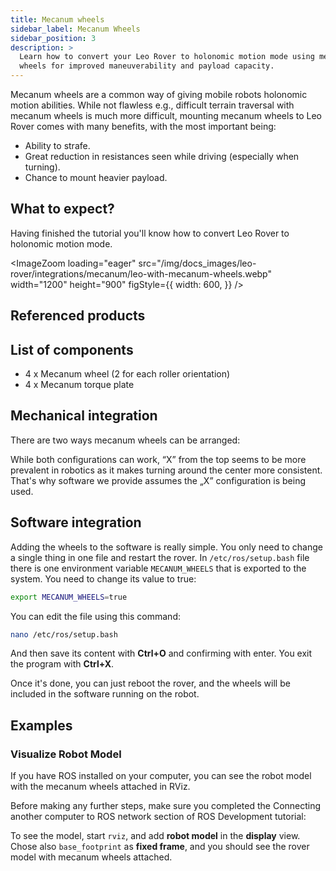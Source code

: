 ```yaml
---
title: Mecanum wheels
sidebar_label: Mecanum Wheels
sidebar_position: 3
description: >
  Learn how to convert your Leo Rover to holonomic motion mode using mecanum
  wheels for improved maneuverability and payload capacity.
---
```


Mecanum wheels are a common way of giving mobile robots holonomic motion
abilities. While not flawless e.g., difficult terrain traversal with mecanum
wheels is much more difficult, mounting mecanum wheels to Leo Rover comes with
many benefits, with the most important being:

- Ability to strafe.
- Great reduction in resistances seen while driving (especially when turning).
- Chance to mount heavier payload.

## What to expect?

Having finished the tutorial you'll know how to convert Leo Rover to holonomic
motion mode.

<ImageZoom
  loading="eager"
  src="/img/docs_images/leo-rover/integrations/mecanum/leo-with-mecanum-wheels.webp"
  width="1200"
  height="900"
  figStyle={{
    width: 600,
  }}
/>

## Referenced products

<LinkButton
  to="https://www.leorover.tech/shop/omni-wheel"
  title="Omnidirectional wheel module - Leo Rover store"
  icon="🛒"
/>

## List of components

- 4 x Mecanum wheel (2 for each roller orientation)
- 4 x Mecanum torque plate

## Mechanical integration

There are two ways mecanum wheels can be arranged:

<ImageZoom
  src="/img/docs_images/leo-rover/integrations/mecanum/mecanum-x-o.webp"
  width="1100"
  height="557"
/>

While both configurations can work, “X” from the top seems to be more prevalent
in robotics as it makes turning around the center more consistent. That's why
software we provide assumes the „X” configuration is being used.

<ImageZoom
  src="/img/docs_images/leo-rover/integrations/mecanum/mecanum-instruction-1.webp"
  width="1000"
  height="682"
  caption="Remove the 5 screws holding torque plate in place."
/>

<ImageZoom
  src="/img/docs_images/leo-rover/integrations/mecanum/mecanum-instruction-2.webp"
  width="1000"
  height="636"
  caption="Remove the torque plate, rim and tire."
/>

<ImageZoom
  src="/img/docs_images/leo-rover/integrations/mecanum/mecanum-instruction-3.webp"
  width="1000"
  height="429"
/>

<ImageZoom
  src="/img/docs_images/leo-rover/integrations/mecanum/mecanum-instruction-4.webp"
  width="1000"
  height="675"
  caption="Slide the mecanum wheel with correct roller orientation onto the motor tube."
/>

<ImageZoom
  src="/img/docs_images/leo-rover/integrations/mecanum/mecanum-instruction-5.webp"
  width="1000"
  height="695"
  caption="Attach the new, wider torque plate using the same screws you've removed before."
/>

<ImageZoom
  src="/img/docs_images/leo-rover/integrations/mecanum/leo-with-mecanum-wheels.webp"
  width="1200"
  height="900"
  caption="Repeat the steps for each of the 4 wheels of the rover."
/>

<ImageZoom
  src="/img/docs_images/leo-rover/integrations/mecanum/leo-mecanum-top-view.webp"
  width="1000"
  height="544"
/>

## Software integration

Adding the wheels to the software is really simple. You only need to change a
single thing in one file and restart the rover. In `/etc/ros/setup.bash` file
there is one environment variable `MECANUM_WHEELS` that is exported to the
system. You need to change its value to true:

```bash title="/etc/ros/setup.bash"
export MECANUM_WHEELS=true
```

You can edit the file using this command:

```bash
nano /etc/ros/setup.bash
```

And then save its content with **Ctrl+O** and confirming with enter. You exit
the program with **Ctrl+X**.

Once it's done, you can just reboot the rover, and the wheels will be included
in the software running on the robot.

## Examples

### Visualize Robot Model

If you have ROS installed on your computer, you can see the robot model with the
mecanum wheels attached in RViz.

Before making any further steps, make sure you completed the Connecting another
computer to ROS network section of ROS Development tutorial:

<LinkButton
  to="/docs/leo-rover/advanced-guides/ros-development#connecting-another-computer-to-ros-network"
  title="ROS development / Connection another computer to ROS network"
/>

To see the model, start `rviz`, and add **robot model** in the **display** view.
Chose also `base_footprint` as **fixed frame**, and you should see the rover
model with mecanum wheels attached.

<ImageZoom
  src="/img/docs_images/leo-rover/integrations/mecanum/rviz-leo-mecanum.webp"
  width="1300"
  height="605"
/>
